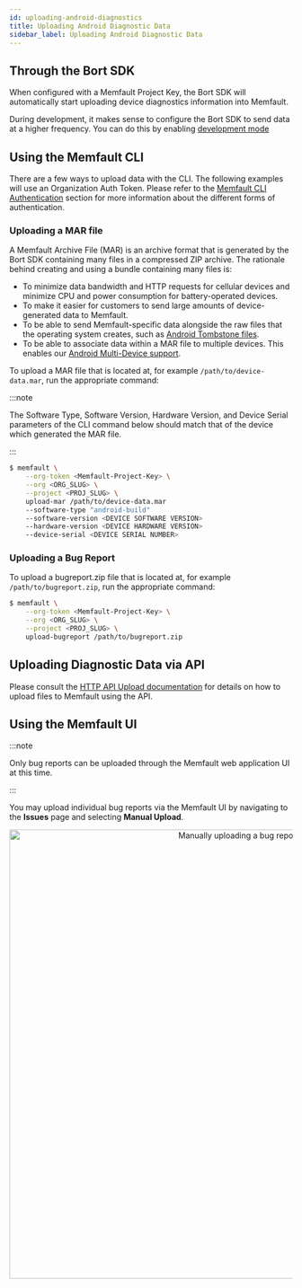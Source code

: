 ```yaml
---
id: uploading-android-diagnostics
title: Uploading Android Diagnostic Data
sidebar_label: Uploading Android Diagnostic Data
---
```



## Through the Bort SDK

When configured with a Memfault Project Key, the Bort SDK will automatically
start uploading device diagnostics information into Memfault.

During development, it makes sense to configure the Bort SDK to send data at a
higher frequency. You can do this by enabling
[development mode](/docs/android/android-getting-started-guide/#development-mode-since-bort-420)

## Using the Memfault CLI

<MemfaultCliInstallationCallout />

There are a few ways to upload data with the CLI. The following examples will
use an Organization Auth Token. Please refer to the
[Memfault CLI Authentication](/docs/ci/install-memfault-cli/#authentication)
section for more information about the different forms of authentication.

### Uploading a MAR file

A Memfault Archive File (MAR) is an archive format that is generated by the Bort
SDK containing many files in a compressed ZIP archive. The rationale behind
creating and using a bundle containing many files is:

- To minimize data bandwidth and HTTP requests for cellular devices and minimize
  CPU and power consumption for battery-operated devices.
- To make it easier for customers to send large amounts of device-generated data
  to Memfault.
- To be able to send Memfault-specific data alongside the raw files that the
  operating system creates, such as
  [Android Tombstone files](https://source.android.com/docs/core/tests/debug#debuggerd).
- To be able to associate data within a MAR file to multiple devices. This
  enables our
  [Android Multi-Device support](/docs/android/android-multi-device-support/).

To upload a MAR file that is located at, for example `/path/to/device-data.mar`,
run the appropriate command:

:::note

The Software Type, Software Version, Hardware Version, and Device Serial
parameters of the CLI command below should match that of the device which
generated the MAR file.

:::

```bash
$ memfault \
    --org-token <Memfault-Project-Key> \
    --org <ORG_SLUG> \
    --project <PROJ_SLUG> \
    upload-mar /path/to/device-data.mar
    --software-type "android-build"
    --software-version <DEVICE SOFTWARE VERSION>
    --hardware-version <DEVICE HARDWARE VERSION>
    --device-serial <DEVICE SERIAL NUMBER>
```

### Uploading a Bug Report

To upload a bugreport.zip file that is located at, for example
`/path/to/bugreport.zip`, run the appropriate command:

```bash
$ memfault \
    --org-token <Memfault-Project-Key> \
    --org <ORG_SLUG> \
    --project <PROJ_SLUG> \
    upload-bugreport /path/to/bugreport.zip
```

## Uploading Diagnostic Data via API

Please consult the
[HTTP API Upload documentation](https://api-docs.memfault.com/#2d08c7d6-fc5e-4fc7-ac77-9d72e58ba7aa)
for details on how to upload files to Memfault using the API.

## Using the Memfault UI

:::note

Only bug reports can be uploaded through the Memfault web application UI at this
time.

:::

You may upload individual bug reports via the Memfault UI by navigating to the
**Issues** page and selecting **Manual Upload**.

<p align="center">
  <img
    width="800"
    src="/binary-assets/manual-bug-report-upload.gif"
    alt="Manually uploading a bug report"
  />
</p>
